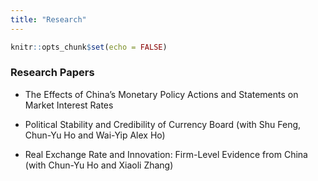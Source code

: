 ```yaml
---
title: "Research"
---
```


```r
knitr::opts_chunk$set(echo = FALSE)
```


### Research Papers
- The Effects of China’s Monetary Policy Actions and Statements on Market Interest Rates

- Political Stability and Credibility of Currency Board (with Shu Feng, Chun-Yu Ho and Wai-Yip Alex Ho)

- Real Exchange Rate and Innovation: Firm-Level Evidence from China (with Chun-Yu Ho and Xiaoli Zhang)

